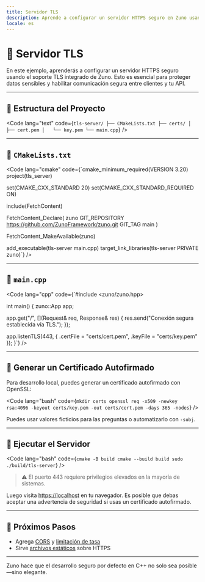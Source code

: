 ```yaml
---
title: Servidor TLS
description: Aprende a configurar un servidor HTTPS seguro en Zuno usando certificados TLS.
locale: es
---
```


# 🔐 Servidor TLS

En este ejemplo, aprenderás a configurar un servidor HTTPS seguro usando el soporte TLS integrado de Zuno. Esto es esencial para proteger datos sensibles y habilitar comunicación segura entre clientes y tu API.

---

## 🧱 Estructura del Proyecto

<Code
  lang="text"
  code={`tls-server/
├── CMakeLists.txt
├── certs/
│   ├── cert.pem
│   └── key.pem
└── main.cpp`}
/>

---

## 📄 `CMakeLists.txt`

<Code
  lang="cmake"
  code={`cmake_minimum_required(VERSION 3.20)
project(tls_server)

set(CMAKE_CXX_STANDARD 20)
set(CMAKE_CXX_STANDARD_REQUIRED ON)

include(FetchContent)

FetchContent_Declare(
  zuno
  GIT_REPOSITORY https://github.com/ZunoFramework/zuno.git
  GIT_TAG        main
)

FetchContent_MakeAvailable(zuno)

add_executable(tls-server main.cpp)
target_link_libraries(tls-server PRIVATE zuno)`}
/>

---

## 📄 `main.cpp`

<Code
  lang="cpp"
  code={`#include &lt;zuno/zuno.hpp&gt;

int main() {
  zuno::App app;

  app.get("/", [](Request& req, Response& res) {
    res.send("Conexión segura establecida vía TLS.");
  });

  app.listenTLS(443, {
    .certFile = "certs/cert.pem",
    .keyFile = "certs/key.pem"
  });
}`}
/>

---

## 🔐 Generar un Certificado Autofirmado

Para desarrollo local, puedes generar un certificado autofirmado con OpenSSL:

<Code
  lang="bash"
  code={`mkdir certs
openssl req -x509 -newkey rsa:4096 -keyout certs/key.pem -out certs/cert.pem -days 365 -nodes`}
/>

Puedes usar valores ficticios para las preguntas o automatizarlo con `-subj`.

---

## 🚀 Ejecutar el Servidor

<Code
  lang="bash"
  code={`cmake -B build
cmake --build build
sudo ./build/tls-server`}
/>

> ⚠️ El puerto 443 requiere privilegios elevados en la mayoría de sistemas.

Luego visita [https://localhost](https://localhost) en tu navegador. Es posible que debas aceptar una advertencia de seguridad si usas un certificado autofirmado.

---

## 🧭 Próximos Pasos

- Agrega [CORS](/es/extensions/cors) y [limitación de tasa](/es/extensions/rate-limiting)
- Sirve [archivos estáticos](/es/extensions/static-files) sobre HTTPS

---

Zuno hace que el desarrollo seguro por defecto en C++ no solo sea posible—sino elegante.
